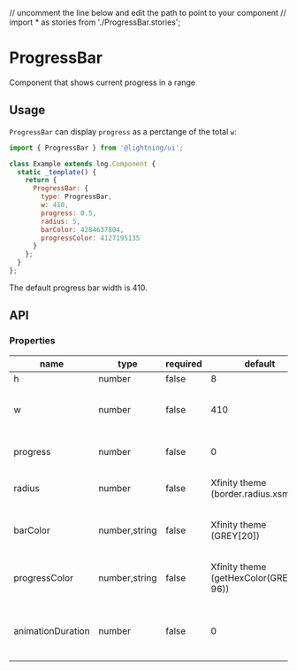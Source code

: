// uncomment the line below and edit the path to point to your component
// import * as stories from './ProgressBar.stories';

# ProgressBar

Component that shows current progress in a range

## Usage

`ProgressBar` can display `progress` as a perctange of the total `w`:

```js
import { ProgressBar } from '@lightning/ui';

class Example extends lng.Component {
  static _template() {
    return {
      ProgressBar: {
        type: ProgressBar,
        w: 410,
        progress: 0.5,
        radius: 5,
        barColor: 4284637804,
        progressColor: 4127195135
      }
    };
  }
};
```

<Canvas>
  <Story id="progressbar--basic" />
</Canvas>

The default progress bar width is 410.

## API

### Properties

name|type|required|default|description
--|--|--|--|--
h|number|false|8|height of the bar
w|number|false|410|width of the bar when passed, `w` overrides 410 default
progress|number|false|0|percentage of the current progress from 0 to 1
radius|number|false|Xfinity theme (border.radius.xsmall)|radius of the bar corners, 'radius' overrides default
barColor|number,string|false|Xfinity theme (GREY[20])|bar background, 'barColor' overrides default, formats(#000000|0x0000000|12345678)
progressColor|number,string|false|Xfinity theme (getHexColor(GREY[0], 96))|progress fill, 'progressColor' overrides default, formats(#000000|0x0000000|12345678)
animationDuration|number|false|0|sets the amount of time the change in progress should take
